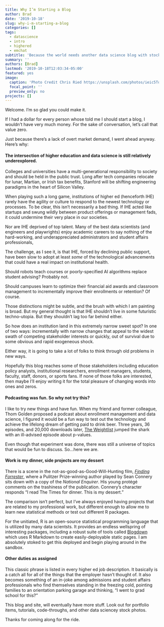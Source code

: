```yaml
---
title: Why I’m Starting a Blog
author: Brad
date: '2019-10-18'
slug: why-i-m-starting-a-blog
categories: []
tags:
  - datascience
  - intro
  - highered
  - emchat
subtitle: 'Because the world needs another data science blog with stock photos of code-filled screens'
summary: ''
authors: [Brad]
lastmod: '2019-10-18T12:03:34-05:00'
featured: yes
image:
  caption: 'Photo Credit Chris Ried https://unsplash.com/photos/ieic5Tq8YMk'
  focal_point: ''
  preview_only: no
projects: []
---
```


Welcome. I'm so glad you could make it. 

If I had a dollar for every person whose told me I should start a blog, I wouldn't have very much money. For the sake of conversation, let's call that value zero.

Just because there's a lack of overt market demand, I went ahead anyway. Here's why:

#### **The intersection of higher education and data science is still relatively underexplored.**

Colleges and universities have a multi-generational responsibility to society and should be held in the public trust. Long after tech companies relocate for lunar, Martian, or Irish tax benefits, Stanford will be shifting engineering paradigms in the heart of Silicon Valley.

When playing such a long game, institutions of higher ed (henceforth IHE) rarely have the agility or culture to respond to the newest technology or processes. To be clear, this isn't necessarily a bad thing. If IHE acted like startups and swung wildly between product offerings or management fads, it could undermine their very place in our societies. 

Nor are IHE deprived of top talent. Many of the best data scientists (and engineers and playwrights) enjoy academic careers to say nothing of the hard-working, and underappreciated administrators and student affairs professionals, 

The challenge, as I see it, is that IHE, forced by declining public support, have been slow to adopt at least _some_ of the technological advancements that could have a real impact on institutional health. 

Should robots teach courses or poorly-specified AI algorithms replace student advising? Probably not. 

Should campuses learn to optimize their financial aid awards and classroom management to incrementally improve their enrollments or retention? Of course. 

Those distinctions might be subtle, and the brush with which I am painting is broad. But my general thought is that IHE shouldn't live in some futuristic techno-utopia. But they shouldn't lag too far behind either.

So how does an institution land in this extremely narrow sweet spot? In one of two ways: incrementally with narrow changes that appeal to the widest swath of competing stakeholder interests or quickly, out of survival due to some obvious and rapid exogeneous shock.

Either way, it is going to take a lot of folks to think through old problems in new ways. 

Hopefully this blog reaches some of those stakeholders including education policy analysts, institutional researchers, enrollment managers, students, faculty, staff, donors, or sports fans. If none of those folks are interested, then maybe I'll enjoy writing it for the total pleasure of changing words into ones and zeros.

#### **Podcasting was fun. So why not try this?**

I like to try new things and have fun. When my friend and former colleague, Thom Golden proposed a podcast about enrollment management and data science, I figured it would be a fun way to test out the technology and achieve the lifelong dream of getting paid to drink beer. Three years, 36 episodes, and 20,000 downloads later, [The Weightlist](https://www.capturehighered.com/category/weightlist/) jumped the shark with an ill-advised episode about p-values. 

Even though that experiment was done, there was still a universe of topics that would be fun to discuss. So...here we are.

#### **Work is my dinner, side projects are my dessert**

There is a scene in the not-as-good-as-Good-Will-Hunting film, [_Finding Forrester_]( https://www.imdb.com/title/tt0181536/), where a Pulitzer Prize-winning author played by Sean Connery sits down with a copy of the _National Enquirer_. His young protégé comments on the trashiness of the publication. Connery's character responds "I read The Times for dinner. This is my dessert."

The comparison isn't perfect, but I've always enjoyed having projects that are related to my professional work, but different enough to allow me to learn new statistical methods or test out different R packages. 

For the unitiated, R is an open-source statistical programming language that is utilized by many data scientsts. It provides an endless wellspring of interesting packages, including a robust suite of tools called [Blogdown](https://bookdown.org/yihui/blogdown/) which uses R Markdown to create easily-deployable static pages. I am absolutely stoked to get this deployed and begin playing around in the sandbox.

#### **Other duties as assigned**

This classic phrase is listed in every higher ed job description. It basically is a catch all for all of the things that the employer hasn't thought of. It also becomes something of an in-joke among admissions and student affairs professionals who find themselves standing in the freezing cold, pointing families to an orientation parking garage and thinking, "I went to grad school for this?"

This blog and site, will eventually have more stuff. Look out for portfolio items, tutorials, code-throughs, and other data sciencey stock photos.

Thanks for coming along for the ride.